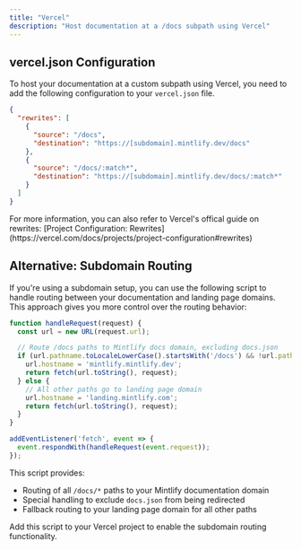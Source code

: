 ```yaml
---
title: "Vercel"
description: "Host documentation at a /docs subpath using Vercel"
---
```


<Snippet file="snippets/custom-subpath-gating.mdx" />

## vercel.json Configuration

To host your documentation at a custom subpath using Vercel, you need to add the
following configuration to your `vercel.json` file.

```json
{
  "rewrites": [
    {
      "source": "/docs",
      "destination": "https://[subdomain].mintlify.dev/docs"
    },
    {
      "source": "/docs/:match*",
      "destination": "https://[subdomain].mintlify.dev/docs/:match*"
    }
  ]
}
```

<Note>
  For more information, you can also refer to Vercel's offical guide on
  rewrites: [Project Configuration:
  Rewrites](https://vercel.com/docs/projects/project-configuration#rewrites)
</Note>

## Alternative: Subdomain Routing

If you're using a subdomain setup, you can use the following script to handle routing between your documentation and landing page domains. This approach gives you more control over the routing behavior:

```javascript
function handleRequest(request) {
  const url = new URL(request.url);

  // Route /docs paths to Mintlify docs domain, excluding docs.json
  if (url.pathname.toLocaleLowerCase().startsWith('/docs') && !url.pathname.toLocaleLowerCase().startsWith('/docs.json')) {
    url.hostname = 'mintlify.mintlify.dev';
    return fetch(url.toString(), request);
  } else {
    // All other paths go to landing page domain
    url.hostname = 'landing.mintlify.com';
    return fetch(url.toString(), request);
  }
}

addEventListener('fetch', event => {
  event.respondWith(handleRequest(event.request));
});
```

This script provides:
- Routing of all `/docs/*` paths to your Mintlify documentation domain
- Special handling to exclude `docs.json` from being redirected
- Fallback routing to your landing page domain for all other paths

Add this script to your Vercel project to enable the subdomain routing functionality.